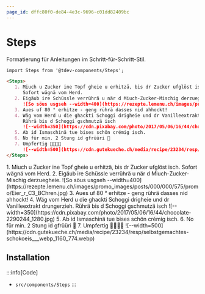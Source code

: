 ```yaml
---
page_id: dffc80f0-de84-4e3c-9696-c01dd82409bc
---
```



# Steps

Formatierung für Anleitungen im Schritt-für-Schritt-Stil.

```md
import Steps from '@tdev-components/Steps';

<Steps>
   1. Miuch u Zucker ine Topf gheie u erhitzä, bis dr Zucker ufglöst isch.  
      Sofort wägnä vom Herd.
   2. Eigäub ire Schüssle verrührä u när d Miuch-Zucker-Mischig derzuegheie.
      ![So söus usgseh --width=400](https://rezepte.lemenu.ch/images/promo_images/posts/000/000/575/promo/Eier_r_C3_BChren.jpg)
   3. Aues uf 80 ° erhitze - geng rührä dasses nid ahhockt!
   4. Wäg vom Herd u die ghackti Schoggi drigheie und dr Vanilleextrakt drungerzieh.  
      Rührä bis d Schoggi gschmutzä isch
      ![--width=350](https://cdn.pixabay.com/photo/2017/05/06/16/44/chocolate-2290244_1280.jpg)
   5. Ab id Ismaschinä tue bises schön crémig isch.
   6. No für min. 2 Stung id gfrüüri 🥶
   7. Umpfertig 🧁🍧🍨🍦
      ![--width=500](https://cdn.gutekueche.ch/media/recipe/23234/resp/selbstgemachtes-schokoeis___webp_1160_774.webp)
</Steps>
```

<BrowserWindow>
    <Steps>
        1. Miuch u Zucker ine Topf gheie u erhitzä, bis dr Zucker ufglöst isch. Sofort wägnä vom Herd. 2.
        Eigäub ire Schüssle verrührä u när d Miuch-Zucker-Mischig derzuegheie. ![So söus usgseh
        --width=400](https://rezepte.lemenu.ch/images/promo_images/posts/000/000/575/promo/Eier_r_C3_BChren.jpg)
        3. Aues uf 80 ° erhitze - geng rührä dasses nid ahhockt! 4. Wäg vom Herd u die ghackti Schoggi
        drigheie und dr Vanilleextrakt drungerzieh. Rührä bis d Schoggi gschmutzä isch
        ![--width=350](https://cdn.pixabay.com/photo/2017/05/06/16/44/chocolate-2290244_1280.jpg) 5. Ab id
        Ismaschinä tue bises schön crémig isch. 6. No für min. 2 Stung id gfrüüri 🥶 7. Umpfertig 🧁🍧🍨🍦
        ![--width=500](https://cdn.gutekueche.ch/media/recipe/23234/resp/selbstgemachtes-schokoeis___webp_1160_774.webp)
    </Steps>
</BrowserWindow>

## Installation

:::info[Code]

- `src/components/Steps` :::
